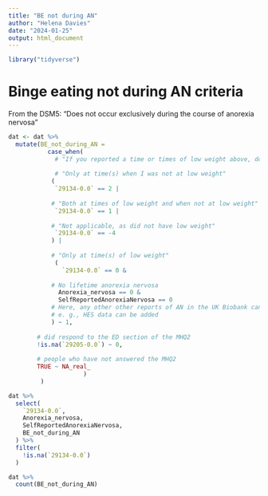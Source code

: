 ```yaml
---
title: "BE not during AN"
author: "Helena Davies"
date: "2024-01-25"
output: html_document
---
```



```r
library("tidyverse")
```

# Binge eating not during AN criteria

From the DSM5: "Does not occur exclusively during the course of anorexia nervosa"

```r
dat <- dat %>%
  mutate(BE_not_during_AN =
           case_when(
             # "If you reported a time or times of low weight above, do/did you experience episodes of excessive overeating/binge eating during your time(s) of low weight?"
             
             # "Only at time(s) when I was not at low weight"
            (
             `29134-0.0` == 2 |
               
            # "Both at times of low weight and when not at low weight"   
             `29134-0.0` == 1 |
              
            # "Not applicable, as did not have low weight"
             `29134-0.0` == -4
            ) |
              
            # "Only at time(s) of low weight"
             (
               `29134-0.0` == 0 &
                
            # No lifetime anorexia nervosa
              Anorexia_nervosa == 0 &
              SelfReportedAnorexiaNervosa == 0 
            # Here, any other other reports of AN in the UK Biobank can be added,
            # e. g., HES data can be added
            ) ~ 1,
                     
        # did respond to the ED section of the MHQ2
        !is.na(`29205-0.0`) ~ 0,
        
        # people who have not answered the MHQ2
        TRUE ~ NA_real_
                     )
         )
```


```r
dat %>%
  select(
    `29134-0.0`,
    Anorexia_nervosa,
    SelfReportedAnorexiaNervosa,
    BE_not_during_AN
  ) %>%
  filter(
    !is.na(`29134-0.0`)
  )
```


```r
dat %>%
  count(BE_not_during_AN)
```
